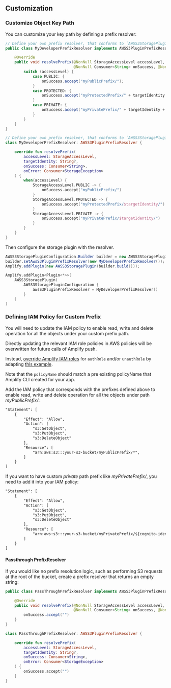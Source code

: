 ## Customization

### Customize Object Key Path

You can customize your key path by defining a prefix resolver:

<BlockSwitcher>
<Block name="Java">

```java
// Define your own prefix resolver, that conforms to `AWSS3StoragePluginPrefixResolver`
public class MyDeveloperPrefixResolver implements AWSS3PluginPrefixResolver {

    @Override
    public void resolvePrefix(@NonNull StorageAccessLevel accessLevel, @Nullable String targetIdentity,
                              @NonNull Consumer<String> onSuccess, @NonNull Consumer<StorageException> onError) {
        switch (accessLevel) {
            case PUBLIC: {
                onSuccess.accept("myPublicPrefix/");
            }
            case PROTECTED: {
                onSuccess.accept("myProtectedPrefix/" + targetIdentity + "/");
            }
            case PRIVATE: {
                onSuccess.accept("myPrivatePrefix/" + targetIdentity + "/");
            }
        }
    }
}
```

</Block>
<Block name="Kotlin">

```kotlin
// Define your own prefix resolver, that conforms to `AWSS3StoragePluginPrefixResolver`
class MyDeveloperPrefixResolver: AWSS3PluginPrefixResolver {

    override fun resolvePrefix(
        accessLevel: StorageAccessLevel,
        targetIdentity: String?,
        onSuccess: Consumer<String>,
        onError: Consumer<StorageException>
    ) {
        when(accessLevel) {
            StorageAccessLevel.PUBLIC -> {
                onSuccess.accept("myPublicPrefix/")
            }
            StorageAccessLevel.PROTECTED -> {
                onSuccess.accept("myProtectedPrefix/$targetIdentity/")
            }
            StorageAccessLevel.PRIVATE -> {
                onSuccess.accept("myPrivatePrefix/$targetIdentity/")
            }
        }
    }
}
```

</Block>
</BlockSwitcher>

Then configure the storage plugin with the resolver.

<BlockSwitcher>
<Block name="Java">

```java
AWSS3StoragePluginConfiguration.Builder builder = new AWSS3StoragePluginConfiguration.Builder();
builder.setAwsS3PluginPrefixResolver(new MyDeveloperPrefixResolver());
Amplify.addPlugin(new AWSS3StoragePlugin(builder.build()));
```

</Block>
<Block name="Kotlin">

```kotlin
Amplify.addPlugin<Plugin<*>>(
    AWSS3StoragePlugin(
        AWSS3StoragePluginConfiguration {
            awsS3PluginPrefixResolver = MyDeveloperPrefixResolver()
        }
    )
)
```

</Block>
</BlockSwitcher>

### Defining IAM Policy for Custom Prefix

You will need to update the IAM policy to enable read, write and delete operation for all the objects under your custom prefix path.

Directly updating the relevant IAM role policies in AWS policies will be overwritten for future calls of Amplify push.

Instead, [override Amplify IAM roles](https://docs.amplify.aws/cli/project/override/) for `authRole` and/or `unauthRole` by adapting [this example](https://docs.amplify.aws/cli/project/override/#example-modify-authroles-iam-policies).

Note that the `policyName` should match a pre existing policyName that Amplify CLI created for your app.

Add the IAM policy that corresponds with the prefixes defined above to enable read, write and delete operation for all the objects under path _myPublicPrefix/_:

```xml
"Statement": [
    {
        "Effect": "Allow",
        "Action": [
            "s3:GetObject",
            "s3:PutObject",
            "s3:DeleteObject"
        ],
        "Resource": [
            "arn:aws:s3:::your-s3-bucket/myPublicPrefix/*",
        ]
    }
]
```
If you want to have custom *private* path prefix like *myPrivatePrefix/*, you need to add it into your IAM policy:
```xml
"Statement": [
    {
        "Effect": "Allow",
        "Action": [
            "s3:GetObject",
            "s3:PutObject",
            "s3:DeleteObject"
        ],
        "Resource": [
            "arn:aws:s3:::your-s3-bucket/myPrivatePrefix/${cognito-identity.amazonaws.com:sub}/*"
        ]
    }
]
```
#### Passthrough PrefixResolver

If you would like no prefix resolution logic, such as performing S3 requests at the root of the bucket, create a prefix resolver that returns an empty string:

<BlockSwitcher>
<Block name="Java">

```java
public class PassThroughPrefixResolver implements AWSS3PluginPrefixResolver {

    @Override
    public void resolvePrefix(@NonNull StorageAccessLevel accessLevel, @Nullable String targetIdentity,
                              @NonNull Consumer<String> onSuccess, @NonNull Consumer<StorageException> onError) {
        onSuccess.accept("")
    }
}
```

</Block>
<Block name="Kotlin">

```kotlin
class PassThroughPrefixResolver: AWSS3PluginPrefixResolver {

    override fun resolvePrefix(
        accessLevel: StorageAccessLevel,
        targetIdentity: String?,
        onSuccess: Consumer<String>,
        onError: Consumer<StorageException>
    ) {
        onSuccess.accept("")
    }
}
```

</Block>
</BlockSwitcher>
